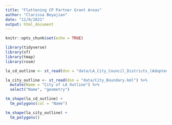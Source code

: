 ```yaml
---
title: "Flattening CP Partner Grant Areas"
author: "Clarissa Boyajian"
date: "11/9/2021"
output: html_document
---
```


```r
knitr::opts_chunk$set(echo = TRUE)
```

```r
library(tidyverse)
library(sf)
library(tmap)
library(rosm)
```

```r
la_cd_outline <- st_read(dsn = "data/LA_City_Council_Districts_(Adopted_2012).kml")

la_city_outline <- st_read(dsn = "data/City_Boundary.kml") %>% 
  mutate(Name = "City of LA Outline") %>% 
  select("Name", "geometry")

tm_shape(la_cd_outline) +
  tm_polygons(col = "Name")

tm_shape(la_city_outline) +
  tm_polygons()
```

